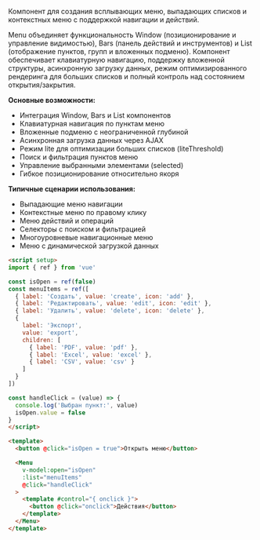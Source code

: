 Компонент для создания всплывающих меню, выпадающих списков и контекстных меню с поддержкой навигации и действий.

Menu объединяет функциональность Window (позиционирование и управление видимостью), Bars (панель действий и инструментов) и List (отображение пунктов, групп и вложенных подменю). Компонент обеспечивает клавиатурную навигацию, поддержку вложенной структуры, асинхронную загрузку данных, режим оптимизированного рендеринга для больших списков и полный контроль над состоянием открытия/закрытия.

**Основные возможности:**

- Интеграция Window, Bars и List компонентов
- Клавиатурная навигация по пунктам меню
- Вложенные подменю с неограниченной глубиной
- Асинхронная загрузка данных через AJAX
- Режим lite для оптимизации больших списков (liteThreshold)
- Поиск и фильтрация пунктов меню
- Управление выбранными элементами (selected)
- Гибкое позиционирование относительно якоря

**Типичные сценарии использования:**

- Выпадающие меню навигации
- Контекстные меню по правому клику
- Меню действий и операций
- Селекторы с поиском и фильтрацией
- Многоуровневые навигационные меню
- Меню с динамической загрузкой данных

```html
<script setup>
import { ref } from 'vue'

const isOpen = ref(false)
const menuItems = ref([
  { label: 'Создать', value: 'create', icon: 'add' },
  { label: 'Редактировать', value: 'edit', icon: 'edit' },
  { label: 'Удалить', value: 'delete', icon: 'delete' },
  {
    label: 'Экспорт',
    value: 'export',
    children: [
      { label: 'PDF', value: 'pdf' },
      { label: 'Excel', value: 'excel' },
      { label: 'CSV', value: 'csv' }
    ]
  }
])

const handleClick = (value) => {
  console.log('Выбран пункт:', value)
  isOpen.value = false
}
</script>

<template>
  <button @click="isOpen = true">Открыть меню</button>

  <Menu
    v-model:open="isOpen"
    :list="menuItems"
    @click="handleClick"
  >
    <template #control="{ onclick }">
      <button @click="onclick">Действия</button>
    </template>
  </Menu>
</template>
```

